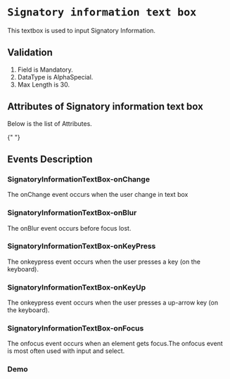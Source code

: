 <!-- Custom-MDX-Documentation.mdx -->


# `Signatory information text box`

This textbox is used to input Signatory Information.

## Validation

1. Field is Mandatory.
2. DataType is AlphaSpecial.
3. Max Length is 30.

## Attributes of Signatory information text box

Below is the list of Attributes.

<ArgsTable of={SignatoryInformationTextBox} />{" "}

## Events Description

### SignatoryInformationTextBox-onChange

The onChange event occurs when the user change in text box

### SignatoryInformationTextBox-onBlur

The onBlur event occurs before focus lost.

### SignatoryInformationTextBox-onKeyPress

The onkeypress event occurs when the user presses a key (on the keyboard).

### SignatoryInformationTextBox-onKeyUp

The onkeypress event occurs when the user presses a up-arrow key (on the keyboard).

### SignatoryInformationTextBox-onFocus

The onfocus event occurs when an element gets focus.The onfocus event is most often used with input and select.

### Demo

<Canvas>
  <Story id="signatoryinformationtextbox--primary" />
</Canvas>
